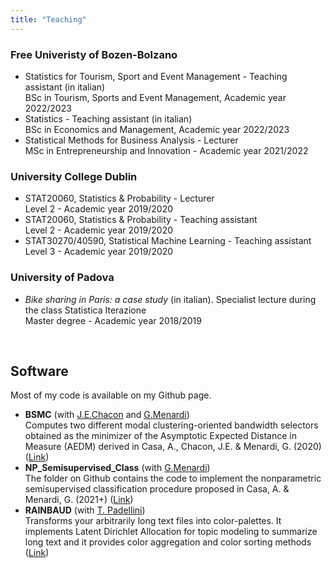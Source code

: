 ```yaml
---
title: "Teaching"
---
```


### Free Univeristy of Bozen-Bolzano
* Statistics for Tourism, Sport and Event Management - Teaching assistant (in italian) <br>
BSc in Tourism, Sports and Event Management, Academic year 2022/2023
* Statistics - Teaching assistant (in italian) <br>
BSc in Economics and Management, Academic year 2022/2023
* Statistical Methods for Business Analysis - Lecturer <br>
MSc in Entrepreneurship and Innovation - Academic year 2021/2022

### University College Dublin 
* STAT20060, Statistics & Probability - Lecturer  <br>
Level 2 - Academic year 2019/2020
* STAT20060, Statistics & Probability - Teaching assistant <br> 
Level 2 - Academic year 2019/2020
* STAT30270/40590, Statistical Machine Learning - Teaching assistant <br>
Level 3 - Academic year 2019/2020


### University of Padova
* *Bike sharing in Paris: a case study* (in italian). Specialist lecture during the class Statistica Iterazione <br>
Master degree - Academic year 2018/2019

&nbsp;

## Software
Most of my code is available on my Github page.

* **BSMC** (with [J.E.Chacon](http://matematicas.unex.es/~jechacon/index_eng.htm) and [G.Menardi](https://homes.stat.unipd.it/giovannamenardi/)) <br>
Computes two different modal clustering-oriented bandwidth selectors obtained as the minimizer of the Asymptotic Expected Distance in Measure (AEDM) derived in Casa, A., Chacon, J.E. & Menardi, G. (2020) ([Link](https://github.com/AlessandroCasa/BsMc))
* **NP_Semisupervised_Class** (with [G.Menardi](https://homes.stat.unipd.it/giovannamenardi/)) <br>
The folder on Github contains the code to implement the nonparametric semisupervised classification procedure proposed in Casa, A. & Menardi, G. (2021+) ([Link](https://github.com/AlessandroCasa/NP_SemiSupervised_Class))
* **RAINBAUD** (with [T. Padellini](https://tulliapadellini.github.io/code/)) <br>
Transforms your arbitrarily long text files into color-palettes. It implements Latent Dirichlet Allocation for topic modeling to summarize long text and it provides color aggregation and color sorting methods ([Link](https://github.com/tulliapadellini/rainbaud))
